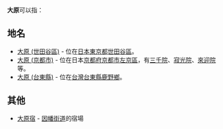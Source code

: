 '''大原'''可以指：

== 地名 ==
*[[大原_(世田谷區)|大原 (世田谷區)]] - 位在[[日本|日本]][[東京都|東京都]][[世田谷區|世田谷區]]。
*[[大原_(京都市)|大原 (京都市)]] - 位在日本[[京都府|京都府]][[京都市|京都市]][[左京區|左京區]]，有[[三千院|三千院]]、[[寂光院|寂光院]]、[[來迎院_(京都市左京區)|來迎院]]等。
*[[大原_(台東縣)|大原 (台東縣)]] - 位在[[台灣|台灣]][[台東縣|台東縣]][[鹿野鄉|鹿野鄉]]。

== 其他 ==
*[[大原宿|大原宿]] - [[因幡街道|因幡街道]]的宿場

{{disambig|Cat=二字消歧义}}